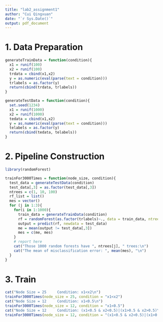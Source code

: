 ```yaml
---
title: "lab2_assignment1"
author: "Cui Qingxuan"
date: "`r Sys.Date()`"
output: pdf_document
---
```

# 1. Data Preparation

```r
generateTrainData = function(condition){
  x1 = runif(100)
  x2 = runif(100)
  trdata = cbind(x1,x2)
  y = as.numeric(eval(parse(text = condition)))
  trlabels = as.factor(y)
  return(cbind(trdata, trlabels))
}

generateTestData = function(condition){
  set.seed(1234)
  x1 = runif(1000)
  x2 = runif(1000)
  tedata = cbind(x1,x2)
  y = as.numeric(eval(parse(text = condition)))
  telabels = as.factor(y)
  return(cbind(tedata, telabels))
}

```

# 2. Pipeline Construction

```r
library(randomForest)

trainFor3000Times = function(node_size, condition){
  test_data = generateTestData(condition)
  test_data[,3] = as.factor(test_data[,3])
  ntrees = c(1, 10, 100)
  rf_list = list()
  mes = vector()
  for (j in 1:3){
    for(i in 1:1000){
      train_data = generateTrainData(condition)
      rf = randomForest(as.factor(trlabels)~., data = train_data, ntrees = ntrees[j], nodesize = node_size, keep.forest = TRUE)
      output = predict(rf, newdata = test_data)
      me = mean(output != test_data[,3])
      mes = c(me, mes)
    }
    # report here
    cat("Those 1000 random forests have ", ntrees[j], " trees:\n")
    cat("The mean of misclassification error: ", mean(mes), "\n")
  }
}

```

# 3. Train

```r
cat("Node Size = 25     Condition: x1<x2\n")
trainFor3000Times(node_size = 25, condition = "x1<x2")
cat("Node Size = 12     Condition: x1<0.5\n")
trainFor3000Times(node_size = 12, condition = "x1<0.5")
cat("Node Size = 12     Condition: (x1<0.5 & x2<0.5)|(x1>0.5 & x2>0.5)\n")
trainFor3000Times(node_size = 12, condition = "(x1<0.5 & x2<0.5)|(x1>0.5 & x2>0.5)")


```

